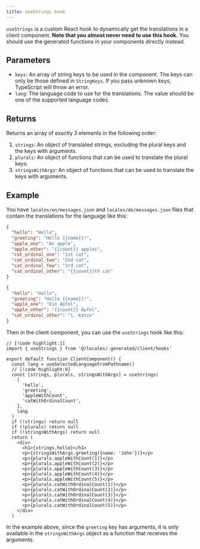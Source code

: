 ```yaml
---
title: useStrings hook
---
```


`useStrings` is a custom React hook to dynamically get the translations in a client component. **Note that you almost never need to use this hook.** You should use the generated functions in your components directly instead.

## Parameters

- `keys`: An array of string keys to be used in the component. The keys can only be those defined in `StringKeys`. If you pass unknown keys, TypeScript will throw an error.
- `lang`: The language code to use for the translations. The value should be one of the supported language codes.

## Returns

Returns an array of exactly 3 elements in the following order:

1. `strings`: An object of translated strings, excluding the plural keys and the keys with arguments.
2. `plurals`: An object of functions that can be used to translate the plural keys.
3. `stringsWithArgs`: An object of functions that can be used to translate the keys with arguments.

## Example

You have `locales/en/messages.json` and `locales/de/messages.json` files that contain the translations for the language like this:

```json title="locales/en/messages.json"
{
  "hello": "Hello",
  "greeting": "Hello {{name}}!",
  "apple_one": "An apple",
  "apple_other": "{{count}} apples",
  "cat_ordinal_one": "1st cat",
  "cat_ordinal_two": "2nd cat",
  "cat_ordinal_few": "3rd cat",
  "cat_ordinal_other": "{{count}}th cat"
}
```

```json title="locales/de/messages.json"
{
  "hello": "Hallo",
  "greeting": "Hallo {{name}}!",
  "apple_one": "Ein Apfel",
  "apple_other": "{{count}} Äpfel",
  "cat_ordinal_other": "1. Katze"
}
```

Then in the client component, you can use the `useStrings` hook like this:

```tsx title="client/page.tsx"
// [!code highlight:1]
import { useStrings } from '@/locales/.generated/client/hooks'

export default function ClientComponent() {
  const lang = useSelectedLanguageFromPathname()
  // [!code highlight:9]
  const [strings, plurals, stringsWithArgs] = useStrings(
    [
      'hello',
      'greeting',
      'appleWithCount',
      'catWithOrdinalCount',
    ],
    lang
  )
  if (!strings) return null
  if (!plurals) return null
  if (!stringsWithArgs) return null
  return (
    <div>
      <h1>{strings.hello}</h1>
      <p>{stringsWithArgs.greeting({name: 'John'})}</p>
      <p>{plurals.appleWithCount(1)}</p>
      <p>{plurals.appleWithCount(2)}</p>
      <p>{plurals.appleWithCount(3)}</p>
      <p>{plurals.appleWithCount(4)}</p>
      <p>{plurals.appleWithCount(5)}</p>
      <p>{plurals.catWithOrdinalCount(1)}</p>
      <p>{plurals.catWithOrdinalCount(2)}</p>
      <p>{plurals.catWithOrdinalCount(3)}</p>
      <p>{plurals.catWithOrdinalCount(4)}</p>
      <p>{plurals.catWithOrdinalCount(5)}</p>
    </div>
  )
```

In the example above, since the `greeting` key has arguments, it is only available in the `stringsWithArgs` object as a function that receives the arguments.
